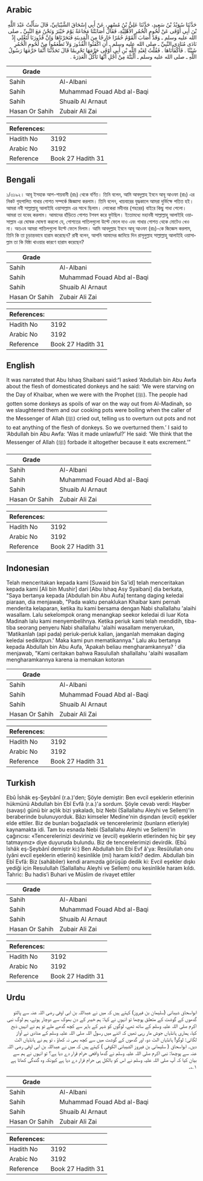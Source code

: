 ## Arabic


<div dir="rtl" lang="ar" style={{fontSize:'larger',backgroundColor:'#f8f9fa',padding:20}}>
حَدَّثَنَا سُوَيْدُ بْنُ سَعِيدٍ، حَدَّثَنَا عَلِيُّ بْنُ مُسْهِرٍ، عَنْ أَبِي إِسْحَاقَ الشَّيْبَانِيِّ، قَالَ سَأَلْتُ عَبْدَ اللَّهِ بْنَ أَبِي أَوْفَى عَنْ لُحُومِ الْحُمُرِ الأَهْلِيَّةِ، فَقَالَ أَصَابَتْنَا مَجَاعَةٌ يَوْمَ خَيْبَرَ وَنَحْنُ مَعَ النَّبِيِّ ـ صلى الله عليه وسلم ـ وَقَدْ أَصَابَ الْقَوْمُ حُمُرًا خَارِجًا مِنَ الْمَدِينَةِ فَنَحَرْنَاهَا وَإِنَّ قُدُورَنَا لَتَغْلِي إِذْ نَادَى مُنَادِي النَّبِيِّ ـ صلى الله عليه وسلم ـ أَنِ اكْفَئُوا الْقُدُورَ وَلاَ تَطْعَمُوا مِنْ لُحُومِ الْحُمُرِ شَيْئًا ‏.‏ فَأَكْفَأْنَاهَا ‏.‏ فَقُلْتُ لِعَبْدِ اللَّهِ بْنِ أَبِي أَوْفَى حَرَّمَهَا تَحْرِيمًا قَالَ تَحَدَّثْنَا أَنَّمَا حَرَّمَهَا رَسُولُ اللَّهِ ـ صلى الله عليه وسلم ـ أَلْبَتَّةَ مِنْ أَجْلِ أَنَّهَا تَأْكُلُ الْعَذِرَةَ ‏.‏
</div>
<div style={{backgroundColor:'#f8f9fa',padding:20, marginBottom: 10}}><table> <thead> <tr> <th>Grade</th> <th></th> </tr> </thead> <tbody> <tr><td>Sahih</td><td>Al-Albani</td></tr><tr><td>Sahih</td><td>Muhammad Fouad Abd al-Baqi</td></tr><tr><td>Sahih</td><td>Shuaib Al Arnaut</td></tr><tr><td>Hasan Or Sahih</td><td>Zubair Ali Zai</td></tr></tbody></table><table> <thead> <tr> <th>References:</th> <th></th> </tr> </thead> <tbody><tr><td>Hadith No</td><td>3192</td></tr><tr><td>Arabic No</td><td>3192</td></tr><tr><td>Reference</td><td>Book 27 Hadith 31</td></tr></tbody></table></div>

## Bengali


<div dir="ltr" lang="bn" style={{fontSize:'larger',backgroundColor:'#f8f9fa',padding:20}}>
১/৩১৯২। আবূ ইসহাক আশ-শায়বানী (রাঃ) থেকে বর্ণিত। তিনি বলেন, আমি আবদুল্লাহ ইবনে আবূ আওফা (রাঃ) এর নিকট গৃহপালিত গাধার গোশত সম্পর্কে জিজ্ঞাসা করলাম। তিনি বলেন, খায়বারের যুদ্ধকালে আমরা দুর্ভিক্ষে পতিত হই। আমরা নবী সাল্লাল্লাহু আলাইহি ওয়াসাল্লাম এর সাথে ছিলাম। লোকেরা মদীনার (শহরের) বাইরে কিছু গাধা পেলো। আমরা তা যবেহ করলাম। আমাদের হাঁড়িতে গোশত টগবগ করে ফুটছিল। ইতোমধ্যে মহানবী সাল্লাল্লাহু আলাইহি ওয়াসাল্লাম এর ঘোষক ঘোষণা করলো যে, গোশতের পাতিলগুলো উল্টে ফেলে দাও এবং গাধার গোশত থেকে মোটেও খেও না। অতএব আমরা পাতিলগুলো উল্টে ফেলে দিলাম। আমি আবদুল্লাহ ইবনে আবূ আওফা (রাঃ)-কে জিজ্ঞেস করলাম, তিনি কি তা চূড়ান্তভাবে হারাম করেছেন? রাবী বলেন, আপনি আমাদের জানিয়ে দিন রাসূলুল্লাহ সাল্লাল্লাহু আলাইহি ওয়াসাল্লাম তা কি বিষ্ঠা খাওয়ার কারণে হারাম করেছেন?
</div>
<div style={{backgroundColor:'#f8f9fa',padding:20, marginBottom: 10}}><table> <thead> <tr> <th>Grade</th> <th></th> </tr> </thead> <tbody> <tr><td>Sahih</td><td>Al-Albani</td></tr><tr><td>Sahih</td><td>Muhammad Fouad Abd al-Baqi</td></tr><tr><td>Sahih</td><td>Shuaib Al Arnaut</td></tr><tr><td>Hasan Or Sahih</td><td>Zubair Ali Zai</td></tr></tbody></table><table> <thead> <tr> <th>References:</th> <th></th> </tr> </thead> <tbody><tr><td>Hadith No</td><td>3192</td></tr><tr><td>Arabic No</td><td>3192</td></tr><tr><td>Reference</td><td>Book 27 Hadith 31</td></tr></tbody></table></div>

## English


<div dir="ltr" lang="en" style={{fontSize:'larger',backgroundColor:'#f8f9fa',padding:20}}>
It was narrated that Abu Ishaq Shaibani said:“I asked ‘Abdullah bin Abu Awfa about the flesh of domesticated donkeys and he said: ‘We were starving on the Day of Khaibar, when we were with the Prophet (ﷺ). The people had gotten some donkeys as spoils of war on the way out from Al-Madinah, so we slaughtered them and our cooking pots were boiling when the caller of the Messenger of Allah (ﷺ) cried out, telling us to overturn out pots and not to eat anything of the flesh of donkeys. So we overturned them.’ I said to ‘Abdullah bin Abu Awfa: ‘Was it made unlawful?’ He said: ‘We think that the Messenger of Allah (ﷺ) forbade it altogether because it eats excrement.’”
</div>
<div style={{backgroundColor:'#f8f9fa',padding:20, marginBottom: 10}}><table> <thead> <tr> <th>Grade</th> <th></th> </tr> </thead> <tbody> <tr><td>Sahih</td><td>Al-Albani</td></tr><tr><td>Sahih</td><td>Muhammad Fouad Abd al-Baqi</td></tr><tr><td>Sahih</td><td>Shuaib Al Arnaut</td></tr><tr><td>Hasan Or Sahih</td><td>Zubair Ali Zai</td></tr></tbody></table><table> <thead> <tr> <th>References:</th> <th></th> </tr> </thead> <tbody><tr><td>Hadith No</td><td>3192</td></tr><tr><td>Arabic No</td><td>3192</td></tr><tr><td>Reference</td><td>Book 27 Hadith 31</td></tr></tbody></table></div>

## Indonesian


<div dir="ltr" lang="id" style={{fontSize:'larger',backgroundColor:'#f8f9fa',padding:20}}>
Telah menceritakan kepada kami [Suwaid bin Sa'id] telah menceritakan kepada kami [Ali bin Mushir] dari [Abu Ishaq Asy Syaibani] dia berkata, "Saya bertanya kepada [Abdullah bin Abu Aufa] tentang daging keledai piaraan, dia menjawab, "Pada waktu penaklukan Khaibar kami pernah menderita kelaparan, ketika itu kami bersama dengan Nabi shallallahu 'alaihi wasallam. Lalu sekelompok orang menangkap seekor keledai di luar Kota Madinah lalu kami menyembelihnya. Ketika periuk kami telah mendidih, tiba-tiba seorang penyeru Nabi shallallahu 'alaihi wasallam menyerukan, 'Matikanlah (api pada) periuk-periuk kalian, janganlah memakan daging keledai sedikitpun.' Maka kami pun mematikannya." Lalu aku bertanya kepada Abdullah bin Abu Aufa, 'Apakah beliau mengharamkannya? ' dia menjawab, "Kami ceritakan bahwa Rasulullah shallallahu 'alaihi wasallam mengharamkannya karena ia memakan kotoran
</div>
<div style={{backgroundColor:'#f8f9fa',padding:20, marginBottom: 10}}><table> <thead> <tr> <th>Grade</th> <th></th> </tr> </thead> <tbody> <tr><td>Sahih</td><td>Al-Albani</td></tr><tr><td>Sahih</td><td>Muhammad Fouad Abd al-Baqi</td></tr><tr><td>Sahih</td><td>Shuaib Al Arnaut</td></tr><tr><td>Hasan Or Sahih</td><td>Zubair Ali Zai</td></tr></tbody></table><table> <thead> <tr> <th>References:</th> <th></th> </tr> </thead> <tbody><tr><td>Hadith No</td><td>3192</td></tr><tr><td>Arabic No</td><td>3192</td></tr><tr><td>Reference</td><td>Book 27 Hadith 31</td></tr></tbody></table></div>

## Turkish


<div dir="ltr" lang="tr" style={{fontSize:'larger',backgroundColor:'#f8f9fa',padding:20}}>
Ebû İshâk eş-Şeybânî (r.a.)'den; Şöyle demiştir: Ben evcil eşeklerin etlerinin hükmünü Abdullah bin Ebî Evfâ (r.a.)'a sordum. Şöyle cevab verdi: Hayber (savaşı) günü bir açlık bizi yakaladı, biz Nebi (Sallallahu Aleyhi ve Sellem)'in beraberinde bulunuyorduk. Bâzı kimseler Medine'nin dışından (evcil) eşekler elde ettiler. Biz de bunları boğazladık ve tencerelerimiz (bunların etleriyle) kaynamakta idi. Tam bu esnada Nebi (Sallallahu Aleyhi ve Sellem)'in çağırıcısı: «Tencerelerinizi deviriniz ve (evcil) eşeklerin etlerinden hiç bir şey tatmayınız» diye duyuruda bulundu. Biz de tencerelerimizi devirdik. (Ebû îshâk eş-Şeybânî demiştir ki:) Ben Abdullah bin Ebi Evf â'ya: Resûlullah onu (yâni evcil eşeklerin etlerini) kesinlikle (mi) haram kıldı? dedim. Abdullah bin Ebî Evfâ: Biz (sahâbiler) kendi aramızda görüşüp dedik ki: Evcil eşekler dışkı yediği için Resulullah (Sallallahu Aleyhi ve Sellem) onu kesinlikle haram kıldı. Tahric: Bu hadis’i Buhari ve Müslim de rivayet ettiler
</div>
<div style={{backgroundColor:'#f8f9fa',padding:20, marginBottom: 10}}><table> <thead> <tr> <th>Grade</th> <th></th> </tr> </thead> <tbody> <tr><td>Sahih</td><td>Al-Albani</td></tr><tr><td>Sahih</td><td>Muhammad Fouad Abd al-Baqi</td></tr><tr><td>Sahih</td><td>Shuaib Al Arnaut</td></tr><tr><td>Hasan Or Sahih</td><td>Zubair Ali Zai</td></tr></tbody></table><table> <thead> <tr> <th>References:</th> <th></th> </tr> </thead> <tbody><tr><td>Hadith No</td><td>3192</td></tr><tr><td>Arabic No</td><td>3192</td></tr><tr><td>Reference</td><td>Book 27 Hadith 31</td></tr></tbody></table></div>

## Urdu


<div dir="rtl" lang="ur" style={{fontSize:'larger',backgroundColor:'#f8f9fa',padding:20}}>
ابواسحاق شیبانی (سلیمان بن فیروز) کہتے ہیں کہ میں نے عبداللہ بن ابی اوفی رضی اللہ عنہ سے پالتو گدھوں کے گوشت کے متعلق پوچھا تو انہوں نے کہا: ہم خیبر کے دن بھوک سے دوچار ہوئے، ہم لوگ نبی اکرم صلی اللہ علیہ وسلم کے ساتھ تھے، لوگوں کو شہر کے باہر سے کچھ گدھے ملے تو ہم نے انہیں ذبح کیا، ہماری ہانڈیاں جوش مار رہی تھیں کہ اتنے میں رسول اللہ صلی اللہ علیہ وسلم کے منادی نے آواز لگائی: لوگو! ہانڈیاں الٹ دو، اور گدھوں کے گوشت میں سے کچھ بھی نہ کھاؤ ، تو ہم نے ہانڈیاں الٹ دیں۔ ابواسحاق ( سلیمانی بن فیروز الشیبانی الکوفی ) کہتے ہیں کہ میں نے عبداللہ بن ابی اوفی رضی اللہ عنہ سے پوچھا: نبی اکرم صلی اللہ علیہ وسلم نے گدھا واقعی حرام قرار دے دیا ہے؟ تو انہوں نے ہم سے بیان کیا کہ آپ صلی اللہ علیہ وسلم نے اس کو بالکل ہی حرام قرار دے دیا ہے کیونکہ وہ گندگی کھاتا ہے ۱؎۔
</div>
<div style={{backgroundColor:'#f8f9fa',padding:20, marginBottom: 10}}><table> <thead> <tr> <th>Grade</th> <th></th> </tr> </thead> <tbody> <tr><td>Sahih</td><td>Al-Albani</td></tr><tr><td>Sahih</td><td>Muhammad Fouad Abd al-Baqi</td></tr><tr><td>Sahih</td><td>Shuaib Al Arnaut</td></tr><tr><td>Hasan Or Sahih</td><td>Zubair Ali Zai</td></tr></tbody></table><table> <thead> <tr> <th>References:</th> <th></th> </tr> </thead> <tbody><tr><td>Hadith No</td><td>3192</td></tr><tr><td>Arabic No</td><td>3192</td></tr><tr><td>Reference</td><td>Book 27 Hadith 31</td></tr></tbody></table></div>